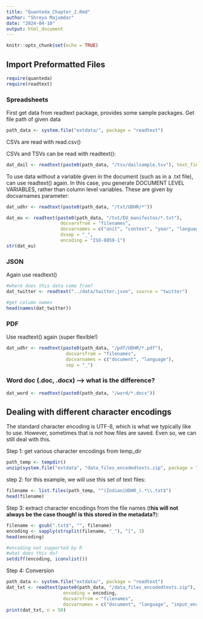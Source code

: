 ```yaml
---
title: "Quanteda_Chapter_2.Rmd"
author: "Shreya Majumdar"
date: "2024-04-10"
output: html_document
---
```


```r
knitr::opts_chunk$set(echo = TRUE)
```

## Import Preformatted Files

```r
require(quanteda)
require(readtext)
```

### Spreadsheets

First get data from readtext package, provides some sample packages. Get file path of given data

```r
path_data <- system.file("extdata/", package = "readtext")
```

CSVs are read with read.csv()

CSVs and TSVs can be read with readtext():

```r
dat_dail <- readtext(paste0(path_data, "/tsv/dailsample.tsv"), text_field = "speech")
```

To use data without a variable given in the document (such as in a .txt file), can use readtext() again. In this case, you generate DOCUMENT LEVEL VARIABLES, rather than column level variables. These are given by docvarnames parameter:

```r
dat_udhr <- readtext(paste0(path_data, "/txt/UDHR/*"))
```

```r
dat_eu <- readtext(paste0(path_data, "/txt/EU_manifestos/*.txt"),
                    docvarsfrom = "filenames", 
                    docvarnames = c("unit", "context", "year", "language", "party"),
                    dvsep = "_", 
                    encoding = "ISO-8859-1")
str(dat_eu)
```

### JSON

Again use readtext()

```r
#where does this data come from?
dat_twitter <- readtext("../data/twitter.json", source = "twitter")
```

```r
#get column names
head(names(dat_twitter))
```

### PDF

Use readtext() again (super flexible!)

```r
dat_udhr <- readtext(paste0(path_data, "/pdf/UDHR/*.pdf"), 
                      docvarsfrom = "filenames", 
                      docvarnames = c("document", "language"),
                      sep = "_")
```

### Word doc (.doc, .docx) --\> what is the difference?

```r
dat_word <- readtext(paste0(path_data, "/word/*.docx"))
```

## Dealing with different character encodings

The standard character encoding is UTF-8, which is what we typically like to use. However, sometimes that is not how files are saved. Even so, we can still deal with this.

Step 1: get various character encodings from temp_dir

```r
path_temp <- tempdir()
unzip(system.file("extdata", "data_files_encodedtexts.zip", package = "readtext"), exdir = path_temp)
```

step 2: for this example, we will use this set of text files:

```r
filename <- list.files(path_temp, "^(Indian|UDHR_).*\\.txt$")
head(filename)
```

Step 3: extract character encodings from the file names (t**his will not always be the case though! is this stored in the metadata?**):

```r
filename <- gsub(".txt$", "", filename)
encoding <- sapply(strsplit(filename, "_"), "[", 3)
head(encoding)
```

```r
#encoding not supported by R
#what does this do?
setdiff(encoding, iconvlist())
```

Step 4: Conversion

```r
path_data <- system.file("extdata/", package = "readtext")
dat_txt <- readtext(paste0(path_data, "/data_files_encodedtexts.zip"), 
                     encoding = encoding,
                     docvarsfrom = "filenames", 
                     docvarnames = c("document", "language", "input_encoding"))
print(dat_txt, n = 50)
```
